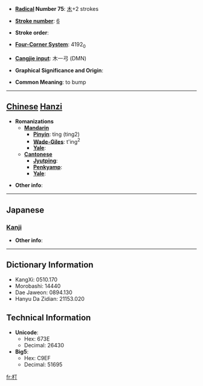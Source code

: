 * '''[[Wiktionary:Chinese radical index| Radical]] Number 75''': [[Wiktionary:Chinese radical index 木|木]]+2 strokes

* '''[[Wiktionary:Chinese total strokes index|Stroke number]]''': [[Wiktionary:Chinese total strokes index 6|6]]

* '''Stroke order''': 

* '''[[Wiktionary:Chinese four corner index|Four-Corner System]]''': 4192<sub>0</sub>

* '''[[Wiktionary:Chinese Cangjie index|Cangjie input]]''': 木一弓 (DMN)

* '''Graphical Significance and Origin''': 

* '''Common Meaning''': to bump

----

== [[Chinese]] [[Hanzi]] ==

* '''Romanizations'''
** '''[[Mandarin]]'''
*** '''[[Pinyin]]''': tíng (ting2)
*** '''[[Wade-Giles]]''': t'ing<sup>2</sup>
*** '''[[Yale]]''': 
** '''[[Cantonese]]'''
*** '''[[Jyutping]]''':
*** '''[[Penkyamp]]''': 
*** '''[[Yale]]''': 

* '''Other info''': 

----

==Japanese==
===[[Kanji]]===
{{kanji|on readings=[[とう]] (tō), [[じょう]] (jō), [[てい]] (tei), [[ちょう]] (chō)|kun readings=[[つく]] (tsuku)}}

* '''Other info''':  

----

== Dictionary Information ==

* KangXi: 0510.170
* Morobashi: 14440
* Dae Jaweon: 0894.130
* Hanyu Da Zidian: 21153.020

== Technical Information ==

* '''Unicode''':
** Hex: 673E
** Decimal: 26430
* '''Big5''':
** Hex: C9EF
** Decimal: 51695

[[fr:朾]]